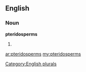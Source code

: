 ==English==

===Noun===
'''pteridosperms'''

# {{plural of|[[pteridosperm]]}}

[[Category:English plurals]]

[[ar:pteridosperms]]
[[my:pteridosperms]]